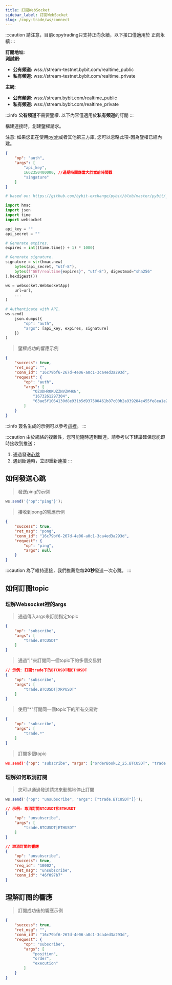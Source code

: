 ```yaml
---
title: 訂閱WebSocket
sidebar_label: 訂閱WebSocket
slug: /copy-trade/ws/connect
---
```


:::caution
請注意，目前copytrading只支持正向永續，以下接口僅適用於 正向永續
:::

**訂閱地址:**<br/>
**測試網:**
- **公有頻道:** wss://stream-testnet.bybit.com/realtime_public
- **私有頻道:** wss://stream-testnet.bybit.com/realtime_private

**主網:**
- **公有頻道:** wss://stream.bybit.com/realtime_public
- **私有頻道:** wss://stream.bybit.com/realtime_private

:::info
**公有頻道**不需要鑒權. 以下內容僅適用於**私有頻道**的訂閱
:::

<p>構建連接時，創建鑒權請求。</p>
<p>注意: 如果您正在使用<a href="https://github.com/bybit-exchange/pybit">pybit</a>或者其他第三方庫, 您可以忽略此項-因為鑒權已經內建。</p>

```json
{
    "op": "auth",
    "args": [
        "api_key",
        1662350400000, //過期時間應當大於當前時間戳
        "singature"
    ]
}
```

```python
# based on: https://github.com/bybit-exchange/pybit/blob/master/pybit/_http_manager.py

import hmac
import json
import time
import websocket

api_key = ""
api_secret = ""

# Generate expires.
expires = int((time.time() + 1) * 1000)

# Generate signature.
signature = str(hmac.new(
    bytes(api_secret, "utf-8"),
    bytes(f"GET/realtime{expires}", "utf-8"), digestmod="sha256"
).hexdigest())

ws = websocket.WebSocketApp(
    url=url,
    ...
)

# Authenticate with API.
ws.send(
    json.dumps({
        "op": "auth",
        "args": [api_key, expires, signature]
    })
)
```

> 鑒權成功的響應示例

```json
{
    "success": true,
    "ret_msg": "",
    "conn_id": "16c79bf6-267d-4e06-a0c1-3ca4ed3a293d",
    "request": {
        "op": "auth",
        "args": [
            "OZUDHROKUZZNVZWHKN",
            "1673261297304",
            "63ae5f1064130d8e931b5d937500461b87c00b2a939284e455fe8ea1e27387f6"
        ]
    }
}
```

:::info
簽名生成的示例可以參考<a href="https://github.com/bybit-exchange/api-usage-examples">這裡</a>。
:::

:::caution
由於網絡的複雜性，您可能隨時遇到斷連。請參考以下建議確保您能即時接收到推送：
1. 通過發送[心跳](connect#如何發送心跳)
2. 遇到斷連時，立即重新連接
:::


## 如何發送心跳

> 發送ping的示例

```javascript
ws.send('{"op":"ping"}');
```

> 接收到pong的響應示例

```json
{
    "success": true,
    "ret_msg": "pong",
    "conn_id": "16c79bf6-267d-4e06-a0c1-3ca4ed3a293d",
    "request": {
        "op": "ping",
        "args": null
    }
}
```

:::caution
為了維持連接，我們推薦您每**20秒**發送一次心跳。
:::

## 如何訂閱topic
### 理解Websocket裡的args

> 通過傳入args來訂閱指定topic

```json
{
    "op": "subscribe",
    "args": [
        "trade.BTCUSDT"
    ]
}
```
> 通過"|"來訂閱同一個topic下的多個交易對

```json
// 示例: 訂閱trade下的BTCUSDT和ETHUSDT
{
    "op": "subscribe",
    "args": [
        "trade.BTCUSDT|XRPUSDT"
    ]
}
```

> 使用"*"訂閱同一個topic下的所有交易對

```json
{
    "op": "subscribe",
    "args": [
        "trade.*"
    ]
}
```

> 訂閱多個topic

```json
ws.send('{"op": "subscribe", "args": ["orderBookL2_25.BTCUSDT", "trade.ETHUSDT|BTCUSDT", "instrument_info.100ms.BTCUSDT", "klineV2.1.BTCUSDT"]}')
```

### 理解如何取消訂閱

> 您可以通過發送請求來動態地停止訂閱

```javascript
ws.send('{"op": "unsubscribe", "args": ["trade.BTCUSDT"]}');
```

```json
// 示例: 取消訂閱BTCUSDT和ETHUSDT
{
    "op": "unsubscribe",
    "args": [
        "trade.BTCUSDT|ETHUSDT"
    ]
}
```

```json
// 取消訂閱的響應
{
    "op": "unsubscribe",
    "success": true,
    "req_id": "10002",
    "ret_msg": "unsubscribe",
    "conn_id": "46f097b7"
}
```

## 理解訂閱的響應
> 訂閱成功後的響應示例

```json
{
    "success": true,
    "ret_msg": "",
    "conn_id": "16c79bf6-267d-4e06-a0c1-3ca4ed3a293d",
    "request": {
        "op": "subscribe",
        "args": [
            "position",
            "order",
            "execution"
        ]
    }
}
```